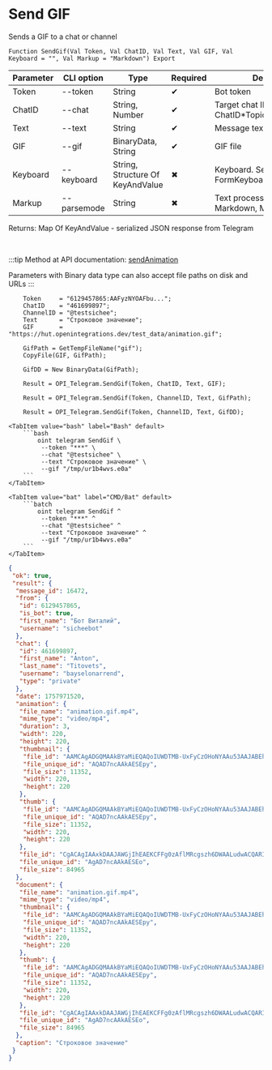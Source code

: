 ﻿---
sidebar_position: 6
description: Send GIF and other functions to work with Telegram in the Open Integration Package, a free open-source integration library for 1C:Enterprise 8, OneScript and CLI
keywords: [1C, 1С, 1С:Enterprise, 1С:Enterprise 8.3, API, Integration, Services, Exchange, OneScript, CLI, Telegram]
---


# Send GIF
 Sends a GIF to a chat or channel



`Function SendGif(Val Token, Val ChatID, Val Text, Val GIF, Val Keyboard = "", Val Markup = "Markdown") Export`

  | Parameter | CLI option | Type | Required | Description |
  |-|-|-|-|-|
  | Token | --token | String | &#x2714; | Bot token |
  | ChatID | --chat | String, Number | &#x2714; | Target chat ID or ChatID*TopicID |
  | Text | --text | String | &#x2714; | Message text |
  | GIF | --gif | BinaryData, String | &#x2714; | GIF file |
  | Keyboard | --keyboard | String, Structure Of KeyAndValue | &#x2716; | Keyboard. See FormKeyboardFromButtonArray |
  | Markup | --parsemode | String | &#x2716; | Text processing type (HTML, Markdown, MarkdownV2) |

  
  Returns:  Map Of KeyAndValue - serialized JSON response from Telegram

<br/>

:::tip
Method at API documentation: [sendAnimation](https://core.telegram.org/bots/api#sendanimation)

Parameters with Binary data type can also accept file paths on disk and URLs
:::
<br/>


```bsl title="1C:Enterprise/OneScript code example"
    Token     = "6129457865:AAFyzNYOAFbu...";
    ChatID    = "461699897";
    ChannelID = "@testsichee";
    Text      = "Строковое значение";
    GIF       = "https://hut.openintegrations.dev/test_data/animation.gif";

    GifPath = GetTempFileName("gif");
    CopyFile(GIF, GifPath);

    GifDD = New BinaryData(GifPath);

    Result = OPI_Telegram.SendGif(Token, ChatID, Text, GIF);

    Result = OPI_Telegram.SendGif(Token, ChannelID, Text, GifPath);

    Result = OPI_Telegram.SendGif(Token, ChannelID, Text, GifDD);
```
 

 <Tabs>
  
    <TabItem value="bash" label="Bash" default>
        ```bash
            oint telegram SendGif \
             --token "***" \
             --chat "@testsichee" \
             --text "Строковое значение" \
             --gif "/tmp/ur1b4wvs.e0a"
        ```
    </TabItem>
  
    <TabItem value="bat" label="CMD/Bat" default>
        ```batch
            oint telegram SendGif ^
             --token "***" ^
             --chat "@testsichee" ^
             --text "Строковое значение" ^
             --gif "/tmp/ur1b4wvs.e0a"
        ```
    </TabItem>
</Tabs>


```json title="Result"
{
 "ok": true,
 "result": {
  "message_id": 16472,
  "from": {
   "id": 6129457865,
   "is_bot": true,
   "first_name": "Бот Виталий",
   "username": "sicheebot"
  },
  "chat": {
   "id": 461699897,
   "first_name": "Anton",
   "last_name": "Titovets",
   "username": "bayselonarrend",
   "type": "private"
  },
  "date": 1757971520,
  "animation": {
   "file_name": "animation.gif.mp4",
   "mime_type": "video/mp4",
   "duration": 3,
   "width": 220,
   "height": 220,
   "thumbnail": {
    "file_id": "AAMCAgADGQMAAkBYaMiEQAQoIUWDTMB-UxFyCzOHoNYAAu53AAJABEhKRu1ihxpILrcBAAdtAAM2BA",
    "file_unique_id": "AQAD7ncAAkAESEpy",
    "file_size": 11352,
    "width": 220,
    "height": 220
   },
   "thumb": {
    "file_id": "AAMCAgADGQMAAkBYaMiEQAQoIUWDTMB-UxFyCzOHoNYAAu53AAJABEhKRu1ihxpILrcBAAdtAAM2BA",
    "file_unique_id": "AQAD7ncAAkAESEpy",
    "file_size": 11352,
    "width": 220,
    "height": 220
   },
   "file_id": "CgACAgIAAxkDAAJAWGjIhEAEKCFFg0zAflMRcgszh6DWAALudwACQARISkbtYocaSC63NgQ",
   "file_unique_id": "AgAD7ncAAkAESEo",
   "file_size": 84965
  },
  "document": {
   "file_name": "animation.gif.mp4",
   "mime_type": "video/mp4",
   "thumbnail": {
    "file_id": "AAMCAgADGQMAAkBYaMiEQAQoIUWDTMB-UxFyCzOHoNYAAu53AAJABEhKRu1ihxpILrcBAAdtAAM2BA",
    "file_unique_id": "AQAD7ncAAkAESEpy",
    "file_size": 11352,
    "width": 220,
    "height": 220
   },
   "thumb": {
    "file_id": "AAMCAgADGQMAAkBYaMiEQAQoIUWDTMB-UxFyCzOHoNYAAu53AAJABEhKRu1ihxpILrcBAAdtAAM2BA",
    "file_unique_id": "AQAD7ncAAkAESEpy",
    "file_size": 11352,
    "width": 220,
    "height": 220
   },
   "file_id": "CgACAgIAAxkDAAJAWGjIhEAEKCFFg0zAflMRcgszh6DWAALudwACQARISkbtYocaSC63NgQ",
   "file_unique_id": "AgAD7ncAAkAESEo",
   "file_size": 84965
  },
  "caption": "Строковое значение"
 }
}
```
